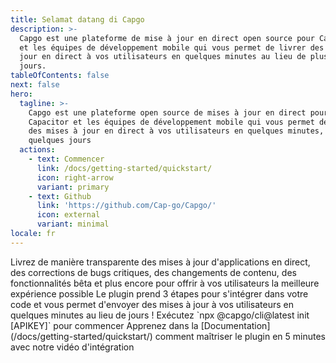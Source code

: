 ```yaml
---
title: Selamat datang di Capgo
description: >-
  Capgo est une plateforme de mise à jour en direct open source pour Capacitor
  et les équipes de développement mobile qui vous permet de livrer des mises à
  jour en direct à vos utilisateurs en quelques minutes au lieu de plusieurs
  jours.
tableOfContents: false
next: false
hero:
  tagline: >-
    Capgo est une plateforme open source de mises à jour en direct pour
    Capacitor et les équipes de développement mobile qui vous permet de fournir
    des mises à jour en direct à vos utilisateurs en quelques minutes, et non en
    quelques jours
  actions:
    - text: Commencer
      link: /docs/getting-started/quickstart/
      icon: right-arrow
      variant: primary
    - text: Github
      link: 'https://github.com/Cap-go/Capgo/'
      icon: external
      variant: minimal
locale: fr
---
```



<CardGrid stagger>
  <Card title="La puissance de Live Update" icon="rocket">
    Livrez de manière transparente des mises à jour d'applications en direct, des corrections de bugs critiques, des changements de contenu, des fonctionnalités bêta et plus encore pour offrir à vos utilisateurs la meilleure expérience possible
  </Card>
  <Card title="Facile à intégrer" icon="pencil">
    Le plugin prend 3 étapes pour s'intégrer dans votre code et vous permet d'envoyer des mises à jour à vos utilisateurs en quelques minutes au lieu de jours !
  </Card>
  <Card title="Installation" icon="setting">
    Exécutez `npx @capgo/cli@latest init [APIKEY]` pour commencer
  </Card>
  <Card title="Documentation complète" icon="open-book">
    Apprenez dans la [Documentation](/docs/getting-started/quickstart/) comment maîtriser le plugin en 5 minutes avec notre vidéo d'intégration
  </Card>
</CardGrid>

